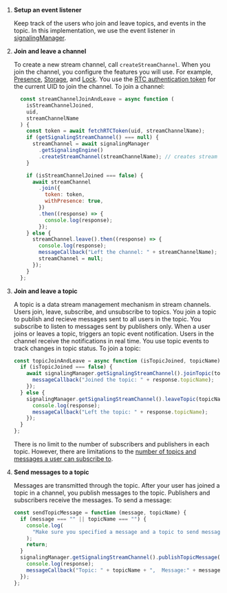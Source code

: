 <PlatformWrapper platform="web">

1. **Setup an event listener**

    Keep track of the users who join and leave topics, and events in the topic. In this implementation, we use the
  event listener in [signalingManager](/en/signaling/get-started/get-started-sdk#handle-events).

1. **Join and leave a channel**

    To create a new stream channel, call `createStreamChannel`. When you join the channel, you configure the features
    you will use. For example, [Presence](/en/signaling/reference/api#presence), [Storage](/en/signaling/reference/api#storage), and [Lock](/en/signaling/reference/api#lock). You use the [RTC authentication
    token](/en/signaling/get-started/authentication-workflow#authenticate-your--session) for the current UID to join the channel. To join a channel:

      ```javascript
        const streamChannelJoinAndLeave = async function (
          isStreamChannelJoined,
          uid,
          streamChannelName
        ) {
          const token = await fetchRTCToken(uid, streamChannelName);
          if (getSignalingStreamChannel() === null) {
            streamChannel = await signalingManager
              .getSignalingEngine()
              .createStreamChannel(streamChannelName); // creates stream channel
          }

          if (isStreamChannelJoined === false) {
            await streamChannel
              .join({
                token: token,
                withPresence: true,
              })
              .then((response) => {
                console.log(response);
              });
          } else {
            streamChannel.leave().then((response) => {
              console.log(response);
              messageCallback("Left the channel: " + streamChannelName);
              streamChannel = null;
            });
          }
        };
      ```

  1. **Join and leave a topic** <a name='topic'></a>

     A topic is a data stream management mechanism in stream channels. Users join, leave, subscribe, and
    unsubscribe to topics. You join a topic to publish and recieve messages sent to all users in the topic.
    You subscribe to listen to messages sent by publishers only. When a user joins or leaves a topic, <Vg k="MESS"/>
    triggers an topic event notification. Users in the channel receive the notifications in real time. You use topic events
    to track changes in topic status. To join a topic:

      ```javascript
      const topicJoinAndLeave = async function (isTopicJoined, topicName) {
        if (isTopicJoined === false) {
          await signalingManager.getSignalingStreamChannel().joinTopic(topicName).then((response) => {
            messageCallback("Joined the topic: " + response.topicName);
          });
        } else {
          signalingManager.getSignalingStreamChannel().leaveTopic(topicName).then((response) => {
            console.log(response);
            messageCallback("Left the topic: " + response.topicName);
          });
        }
      };
      ```
      There is no limit to the number of subscribers and publishers in each topic. However, there are limitations to
      the [number of topics and messages a user can subscribe to](/en/signaling/reference/limitations).

1. **Send messages to a topic**

   Messages are transmitted through the topic. After your user has joined a topic in a channel, you
   publish messages to the topic. Publishers and subscribers receive the messages. To send a message:

    ```javascript
    const sendTopicMessage = function (message, topicName) {
      if (message === "" || topicName === "") {
        console.log(
          "Make sure you specified a message and a topic to send messages"
        );
        return;
      }
      signalingManager.getSignalingStreamChannel().publishTopicMessage(topicName, message).then((response) => {
        console.log(response);
        messageCallback("Topic: " + topicName + ",  Message:" + message);
      });
    };
    ```
</PlatformWrapper>
